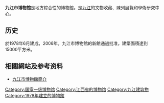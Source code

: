 {{primarysources|time=2016-09-24T11:08:32+00:00}}
'''九江市博物館'''是地方綜合性的博物館，是[[九江市|九江]]的文物收藏、陳列展覽和學術研究中心。

==历史==
於1978年6月建成，2006年，九江市博物館的新館通過批准，建築面積達到15000平方米。

== 相關網站及参考资料 ==
* [https://web.archive.org/web/20120120223753/http://www.jjswhj.gov.cn/web/News_View.asp?NewsID=35 九江市博物館簡介]

{{江西博物館}}
{{国家一级博物馆}}
{{Authority control}}
[[Category:国家一级博物馆|Category:国家一级博物馆]]
[[Category:江西省的博物馆|Category:江西省的博物馆]]
[[Category:九江建筑物|Category:九江建筑物]]
[[Category:1978年建立的博物館|Category:1978年建立的博物館]]